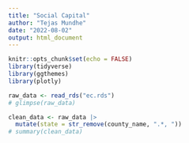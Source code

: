 ```yaml
---
title: "Social Capital"
author: "Tejas Mundhe"
date: "2022-08-02"
output: html_document
---
```


```r
knitr::opts_chunk$set(echo = FALSE)
library(tidyverse)
library(ggthemes)
library(plotly)
```

```r
raw_data <- read_rds("ec.rds")
# glimpse(raw_data)
```

```r
clean_data <- raw_data |>
  mutate(state = str_remove(county_name, ".*, "))
# summary(clean_data)
```

```r

```

